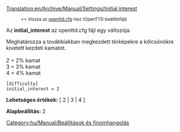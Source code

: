 [[Translation:en/Archive/Manual/Settings/Initial interest]]

:<small><< Vissza az [[hu/Archive/Manual/Settings/Openttd.cfg|openttd.cfg]]-hez (OpenTTD beállítófájl)</small>


Az '''initial_interest''' az openttd.cfg fájl egy változója.

Meghatározza a továbbiakban megkezdett térképekre a kölcsönökre kivetett kezdeti kamatot.<br><br>
2 = 2% kamat<br>
3 = 3% kamat<br>
4 = 4% kamat<br>

<pre>
[difficulty]
initial_interest = 2
</pre>

'''Lehetséges értékek:''' [ 2 | 3 | 4 ]

'''Alapbeállítás:''' 2


[[Category:hu/Manual/Beállítások és finomhangolás]]